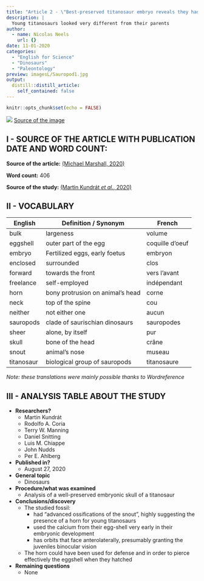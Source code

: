 ```yaml
---
title: "Article 2 - \"Best-preserved titanosaur embryo reveals they had nose horns as babies\""
description: |
  Young titanosaurs looked very different from their parents
author:
  - name: Nicolas Neels
    url: {}
date: 11-01-2020
categories:
  - "English for Science"
  - "Dinosaurs"
  - "Paleontology"
preview: imagesL/Sauropod1.jpg
output:
  distill::distill_article:
    self_contained: false
---
```


```r
knitr::opts_chunk$set(echo = FALSE)
```

![](imagesL/Sauropod1.jpg)
[Source of the image](https://pixabay.com/fr/vectors/silhouette-dinosaure-brachiosaurus-3464840/)

## I - SOURCE OF THE ARTICLE WITH PUBLICATION DATE AND WORD COUNT:
__Source of the article:__ [(Michael Marshall, 2020)](https://www.newscientist.com/article/2253205-best-preserved-titanosaur-embryo-reveals-they-had-nose-horns-as-babies/)

__Word count:__ 406


__Source of the study:__ [(Martin Kundrát *et al.*, 2020)](https://www.cell.com/current-biology/fulltext/S0960-9822(20)31150-7?_returnURL=https%3A%2F%2Flinkinghub.elsevier.com%2Fretrieve%2Fpii%2FS0960982220311507%3Fshowall%3Dtrue)

## II - VOCABULARY

| English      | Definition / Synonym                | French          |
|--------------|-------------------------------------|-----------------|
| bulk         | largeness                           | volume          |
| eggshell     | outer part of the egg               | coquille d'oeuf |
| embryo       | Fertilized eggs, early foetus       | embryon         |
| enclosed     | surrounded                          | clos            |
| forward      | towards the front                   | vers l'avant    |
| freelance    | self-employed                       | indépendant     |
| horn         | bony protrusion on animal's head    | corne           |
| neck         | top of the spine                    | cou             |
| neither      | not either one                      | aucun           |
| sauropods    | clade of saurischian dinosaurs      | sauropodes      |
| sheer        | alone, by itself                    | pur             |
| skull        | bone of the head                    | crâne           |
| snout        | animal's nose                       | museau          |
| titanosaur   | biological group of sauropods       | titanosaure     |


*Note: these translations were mainly possible thanks to Wordreference*

## III - ANALYSIS TABLE ABOUT THE STUDY

* **Researchers?**
    + Martin Kundrát
    + Rodolfo A. Coria
    + Terry W. Manning
    + Daniel Snitting
    + Luis M. Chiappe
    + John Nudds
    + Per E. Ahlberg

* **Published in?**
    + August 27, 2020
    
* **General topic**
    + Dinosaurs

* **Procedure/what was examined**
    + Analysis of a well-preserved embryonic skull of a titanosaur

* **Conclusions/discovery**
    + The studied fossil:
        - had "advanced ossifications of the snout", highly suggesting the presence of a horn for young titanosaurs
        - used the calcium from their egg-shell very early in their embryonic development 
        - has orbits that face anterolaterally, presumably granting the juveniles binocular vision
    + The horn could have been used for defense and in order to pierce effectively the eggshell when they hatched

* **Remaining questions**
    + None
